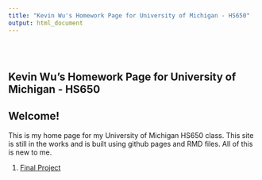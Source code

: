 ```yaml
---
title: "Kevin Wu's Homework Page for University of Michigan - HS650"
output: html_document
---
```


<style type="text/css">
.title {
  display: none;
}
</style>

<div class="row" style="padding-top: 30px;">

# **Kevin Wu's Homework Page for University of Michigan - HS650**

## Welcome!

This is my home page for my University of Michigan HS650 class.  This site is still in the works and is built using github pages and RMD files.  All of this is new to me.

1. [Final Project](/UMich-HS650/final_project.html)
</div>